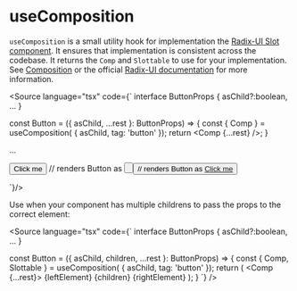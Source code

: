 
<Meta title="useComposition" />

# useComposition

`useComposition` is a small utility hook for implementation the [Radix-UI Slot component](https://www.radix-ui.com/primitives/docs/utilities/slot). It ensures that implementation is consistent across the codebase. It returns the `Comp` and `Slottable` to use for your implementation. See [Composition](/docs/docs-composition--docs) or the official [Radix-UI documentation](https://www.radix-ui.com/primitives/docs/guides/composition) for more information.

<Source
    language="tsx"
    code={`
interface ButtonProps { asChild?:boolean, ... }
 
const Button = ({ asChild, ...rest }: ButtonProps) => {
    const { Comp } = useComposition( { asChild, tag: 'button' });
    return <Comp {...rest} />;
}

...

<Button>Click me</Button> // renders Button as <button>

<Button asChild> // renders Button as <a>
    <a href="#">Click me</a>
</Button>

`}/>

Use when your component has multiple childrens to pass the props to the correct element:

<Source
    language="tsx"
    code={`
interface ButtonProps { asChild?:boolean, ... }
 
const Button = ({ asChild, children, ...rest }: ButtonProps) => {
    const { Comp, Slottable } = useComposition( { asChild, tag: 'button' });
    return (
        <Comp {...rest}>
            {leftElement}
            <Slottable>{children}</Slottable>
            {rightElement}
        </Comp>
    );
}
`}
/>
